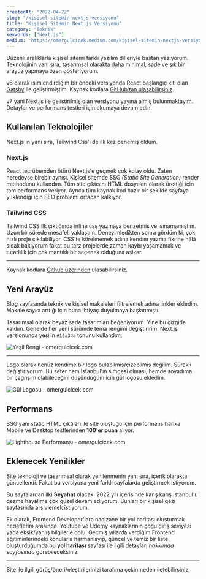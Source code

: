 ```yaml
---
createdAt: "2022-04-22"
slug: "/kisisel-sitemin-nextjs-versiyonu"
title: "Kişisel Sitemin Next.js Versiyonu"
category: "Teknik"
keywords: ["Next.js"]
medium: "https://omergulcicek.medium.com/kişisel-sitemin-nextjs-versiyonu-898ade092187"
---
```


Düzenli aralıklarla kişisel sitemi farklı yazılım dilleriyle baştan yazıyorum. Teknolojinin yanı sıra, tasarımsal olarakta daha minimal, sade ve şık bir arayüz yapmaya özen gösteriyorum.

v6 olarak isimlendirdiğim bir önceki versiyonda React başlangıç kiti olan <a href="https://www.gatsbyjs.com/" rel="noopener noreferrer" target="_blank">Gatsby</a> ile geliştirmiştim. Kaynak kodlara <a href="https://github.com/omergulcicek/omergulcicek.com-old-versions/tree/main/v6" rel="noopener noreferrer" target="_blank">GitHub'tan ulaşabilirsiniz</a>.

v7 yani Next.js ile geliştirilmiş olan versiyonu yayına almış bulunmaktayım. Detaylar ve performans testleri için okumaya devam edin.

## Kullanılan Teknolojiler

Next.js'in yanı sıra, Tailwind Css'i de ilk kez denemiş oldum.

### Next.js

React tecrübemden ötürü Next.js'e geçmek çok kolay oldu. Zaten neredeyse birebir aynısı. Kişisel sitemde SSG _(Static Site Generation)_ render methodunu kullandım. Tüm site çıktısını HTML dosyaları olarak ürettiği için tam performans veriyor. Ayrıca tüm kaynak kod hazır bir şekilde sayfaya yüklendiği için SEO problemi ortadan kalkıyor.

### Tailwind CSS

Tailwind CSS ilk çıktığında inline css yazmaya benzetmiş ve ısınamamıştım. Uzun bir sürede mesafeli yaklaştım. Deneyimledikten sonra gördüm ki, çok hızlı proje çıkılabiliyor. CSS'te körelmemek adına kendim yazma fikrine hâlâ sıcak bakıyorum fakat bu tarz projelerde zaman kaybı yaşamamak ve tutarlılık için çok mantıklı bir seçenek olduğuna aşikar.

---

Kaynak kodlara <a href="https://github.com/omergulcicek/omergulcicek.com" rel="noopener noreferrer" target="_blank">Github üzerinden</a> ulaşabilirsiniz.

## Yeni Arayüz

Blog sayfasında teknik ve kişisel makaleleri filtrelemek adına linkler ekledim. Makale sayısı arttığı için buna ihtiyaç duyulmaya başlanmıştı.

Tasarımsal olarak beyaz sade tasarımları beğeniyorum. Yine bu çizgide kaldım. Genelde her yeni sürümde tema rengimi değiştiririm. Next.js versionunda yeşilin `#16a34a` tonunu kullandım.

![Yeşil Rengi - omergulcicek.com](/blog/2022-04-22/renk.png)

---

Logo olarak henüz kendime bir logo bulabilmiş/çizebilmiş değilim. Sürekli değiştiriyorum. Bu sefer hem İstanbul'ın simgesi olması, hemde soyadıma bir çağrışım olabileceğini düşündüğüm için gül logosu ekledim.

![Gül Logosu - omergulcicek.com](/blog/2022-04-22/logo.png)

## Performans

SSG yani static HTML çıktıları ile site oluştuğu için performans harika. Mobile ve Desktop testlerinden **100'er puan** alıyor.

![Lighthouse Performansı - omergulcicek.com](/blog/2022-04-22/performans.png)

## Eklenecek Yenilikler

Site teknoloji ve tasarımsal olarak yenilenmenin yanı sıra, içerik olarakta güncellendi. Fakat bu versiyona yeni farklı sayfalarda geliştirmek istiyorum.

Bu sayfalardan ilki **Seyahat** olacak. 2022 yılı içerisinde karış karış İstanbul'u gezme hayalime çok güzel devam ediyorum. Bunları bir kişisel gezi sayfasında arşivlemek istiyorum.

Ek olarak, Frontend Developer'lara nacizane bir yol haritası oluşturmak hedeflerim arasında. Youtube ve Udemy kaynaklarının çoğu giriş seviyesi yada eksik/yanlış bilgilerle dolu. Geçmiş yıllarda verdiğim Frontend eğitiminlerindeki konularla harmanlayıp, güncel ve temiz bir liste oluşturduğumda bu **yol haritası** sayfası ile ilgili detayları _hakkımda sayfasında_ görebileceksiniz.

---

Site ile ilgili görüş/öneri/eleştirilerinizi tarafıma çekinmeden iletebilirsiniz.
